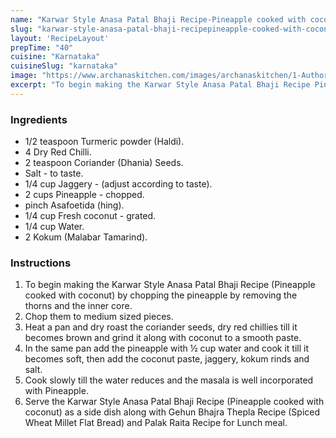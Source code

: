 ---
name: "Karwar Style Anasa Patal Bhaji Recipe-Pineapple cooked with coconut"
slug: "karwar-style-anasa-patal-bhaji-recipepineapple-cooked-with-coconut"
layout: 'RecipeLayout'
prepTime: "40"
cuisine: "Karnataka"
cuisineSlug: "karnataka"
image: "https://www.archanaskitchen.com/images/archanaskitchen/1-Author/sibyl_sunitha/Karwar_Style_Anasa_Patal_Bhaaji_Recipe_Pineapple_cooked_with_coconut_Recipe.jpg"
excerpt: "To begin making the Karwar Style Anasa Patal Bhaji Recipe Pineapple cooked with coconut by chopping the pineapple by removing the thorns and the inner core"
---

### Ingredients

- 1/2 teaspoon Turmeric powder (Haldi).
- 4 Dry Red Chilli.
- 2 teaspoon Coriander (Dhania) Seeds.
- Salt - to taste.
- 1/4 cup Jaggery - (adjust according to taste).
- 2 cups Pineapple - chopped.
- pinch Asafoetida (hing).
- 1/4 cup Fresh coconut - grated.
- 1/4 cup Water.
- 2 Kokum (Malabar Tamarind).

### Instructions

1. To begin making the Karwar Style Anasa Patal Bhaji Recipe (Pineapple cooked with coconut) by chopping the pineapple by removing the thorns and the inner core.
1. Chop them to medium sized pieces.
1. Heat a pan and dry roast the coriander seeds, dry red chillies till it becomes brown and grind it along with coconut to a smooth paste.
1. In the same pan add the pineapple with ½ cup water and cook it till it becomes soft, then add the coconut paste, jaggery, kokum rinds and salt.
1. Cook slowly till the water reduces and the masala is well incorporated with Pineapple.
1. Serve the Karwar Style Anasa Patal Bhaji Recipe (Pineapple cooked with coconut) as a side dish along with Gehun Bhajra Thepla Recipe (Spiced Wheat Millet Flat Bread) and Palak Raita Recipe for Lunch meal.
